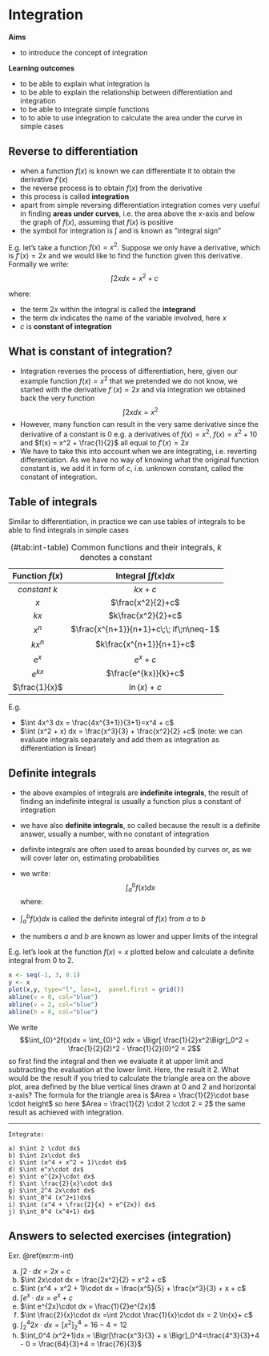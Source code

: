 # Integration

**Aims**

- to introduce the concept of integration

**Learning outcomes**

- to be able to explain what integration is
- to be able to explain the relationship between differentiation and integration
- to be able to integrate simple functions
- to to able to use integration to calculate the area under the curve in simple cases

## Reverse to differentiation
- when a function $f(x)$ is known we can differentiate it to obtain the derivative $f'(x)$
- the reverse process is to obtain $f(x)$ from the derivative
- this process is called **integration**
- apart from simple reversing differentiation integration comes very useful in finding **areas under curves**, i.e. the area above the x-axis and below the graph of $f(x)$, assuming that $f(x)$ is positive
- the symbol for integration is $\int$ and is known as "integral sign" 

E.g. let's take a function $f(x) = x^2$. Suppose we only have a derivative, which is $f'(x) = 2x$ and we would like to find the function given this derivative. Formally we write: $$\int 2x dx = x^2 +c$$

where:

- the term $2x$ within the integral is called the **integrand** 
- the term $dx$ indicates the name of the variable involved, here $x$
- $c$ is **constant of integration**

## What is constant of integration? 

- Integration reverses the process of differentiation, here, given our example function $f(x) = x^2$ that we pretended we do not know, we started with the derivative $f´(x) = 2x$ and via integration we obtained back the very function $$\int 2x dx = x^2$$
- However, many function can result in the very same derivative since the derivative of a constant is 0 e.g. a derivatives of $f(x) = x^2$, $f(x) = x^2 + 10$ and $f(x) = x^2 + \frac{1}{2}$ all equal to $f'(x) = 2x$ 
- We have to take this into account when we are integrating, i.e. reverting differentiation. As we have no way of knowing what the original function constant is, we add it in form of $c$, i.e. unknown constant, called the constant of integration. 

## Table of integrals
Similar to differentiation, in practice we can use tables of integrals to be able to find integrals in simple cases

|Function $f(x)$ | Integral $\int f(x) dx$ |
| :-----------: | :-----------: |
|$constant\:k$ | $kx + c$|
|$x$ | $\frac{x^2}{2}+c$|
|$kx$ | $k\frac{x^2}{2}+c$|
|$x^n$ | $\frac{x^{n+1}}{n+1}+c\;\; if\;n\neq-1$|
|$kx^n$ | $k\frac{x^{n+1}}{n+1}+c$|
|$e^x$ | $e^x+c$|
|$e^{kx}$ | $\frac{e^{kx}}{k}+c$|
|$\frac{1}{x}$ | $\ln(x)+c$|
Table: (\#tab:int-table) Common functions and their integrals, $k$ denotes a constant

E.g. 

- $\int 4x^3 dx = \frac{4x^{3+1}}{3+1}=x^4 + c$
- $\int (x^2 + x) dx = \frac{x^3}{3} + \frac{x^2}{2} +c$ (note: we can evaluate integrals separately and add them as integration as differentiation is linear)

## Definite integrals
- the above examples of integrals are **indefinite integrals**, the result of finding an indefinite integral is usually a function plus a constant of integration
- we have also **definite integrals**, so called because the result is a definite answer, usually a number, with no constant of integration
- definite integrals are often used to areas bounded by curves or, as we will cover later on, estimating probabilities
- we write: $$\int_{a}^bf(x)dx$$ where:

- $\int_{a}^bf(x)dx$ is called the definite integral of $f(x)$ from $a$ to $b$
- the numbers $a$ and $b$ are known as lower and upper limits of the integral

E.g. let's look at the function $f(x) = x$ plotted below and calculate a definite integral from $0$ to $2$. 
```r

x <- seq(-1, 3, 0.1)
y <- x
plot(x,y, type="l", las=1,  panel.first = grid())
abline(v = 0, col="blue")
abline(v = 2, col="blue")
abline(h = 0, col="blue")

```

We write $$\int_{0}^2f(x)dx = \int_{0}^2 xdx =  \Bigr[ \frac{1}{2}x^2\Bigr]_0^2 = \frac{1}{2}(2)^2 - \frac{1}{2}(0)^2 = 2$$ so first find the integral and then we evaluate it at upper limit and subtracting the evaluation at the lower limit. Here, the result it 2. What would be the result if you tried to calculate the triangle area on the above plot, area defined by the blue vertical lines drawn at 0 and 2 and horizontal x-axis? The formula for the triangle area is $Area = \frac{1}{2}\cdot base \cdot height$ so here $Area = \frac{1}{2} \cdot 2 \cdot 2 = 2$ the same result as achieved with integration. 


-------

```exercise

Integrate:
  
a) $\int 2 \cdot dx$
b) $\int 2x\cdot dx$
c) $\int (x^4 + x^2 + 1)\cdot dx$
d) $\int e^x\cdot dx$
e) $\int e^{2x}\cdot dx$
f) $\int \frac{2}{x}\cdot dx$
g) $\int_2^4 2x\cdot dx$
h) $\int_0^4 (x^2+1)dx$
i) $\int (x^4 + \frac{2}{x} + e^{2x}) dx$
j) $\int_0^4 (x^4+1) dx$

```

## Answers to selected exercises (integration) {-}

Exr. \@ref(exr:m-int)

a) $\int 2 \cdot dx = 2x +c$
b) $\int 2x\cdot dx = \frac{2x^2}{2} = x^2 + c$
c) $\int (x^4 + x^2 + 1)\cdot dx = \frac{x^5}{5} + \frac{x^3}{3} + x + c$
d) $\int e^x\cdot dx = e^x + c$
e) $\int e^{2x}\cdot dx = \frac{1}{2}e^{2x}$
f) $\int \frac{2}{x}\cdot dx =\int 2\cdot \frac{1}{x}\cdot dx = 2 \ln{x}+ c$
g) $\int_2^4 2x\cdot dx = \Bigr[x^2\Bigr]_2^4 = 16 - 4 = 12$
h) $\int_0^4 (x^2+1)dx = \Bigr[\frac{x^3}{3} + x \Bigr]_0^4=\frac{4^3}{3}+4 - 0 = \frac{64}{3}+4 = \frac{76}{3}$
<!-- i) $\int x^4 + \frac{2}{x} + e^{2x}\cdot dx$ -->
<!-- j) $\int_0^4 x^4+1\cdot dx$ -->





